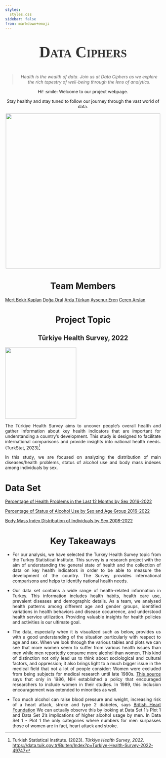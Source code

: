 ```yaml
---
styles:
  styles.css
sidebar: false
from: markdown+emoji
---
```


::: {style="text-align: center"}
::: {style="font-family: fantasy; font-size: 50px; font-style: normal; font-variant: small-caps; font-weight: 700; line-height: 39.6px; color: #333333;"}
**Data Ciphers**
:::

> *Health is the wealth of data. Join us at Data Ciphers as we explore the rich tapestry of well-being through the lens of analytics.*

Hi! :smile: Welcome to our project webpage.

Stay healthy and stay tuned to follow our journey through the vast world of data.

![](data_ciphers.gif){fig-align="center" width="500"}
:::

# Team Members {style="text-align: center"}

[Mert Bekir Kaplan](https://emu-hacettepe-analytics.github.io/emu430-fall2023-mer7kaplan/){.download-button} [Doğa Oral](https://emu-hacettepe-analytics.github.io/emu430-fall2023-doaoral/){.download-button} [Arda Türkan](https://emu-hacettepe-analytics.github.io/emu430-fall2023-ardaturkan/){.download-button} [Ayşenur Eren](https://emu-hacettepe-analytics.github.io/emu430-fall2023-AysenurErenn/){.download-button} [Ceren Arslan](https://emu-hacettepe-analytics.github.io/emu430-fall2023-ccerenarslan/){.download-button}

# Project Topic {style="text-align: center"}

## Türkiye Health Survey, 2022 {style="text-align: center"}

![](medical.gif){fig-align="center" width="230"}

::: {style="text-align: justify"}
The Türkiye Health Survey aims to uncover people's overall health and gather information about key health indicators that are important for understanding a country's development. This study is designed to facilitate international comparisons and provide insights into national health needs. (TurkStat, 2023)[^1]

In this study, we are focused on analyzing the distribution of main diseases/health problems, status of alcohol use and body mass indexes among individuals by sex.
:::

[^1]: Turkish Statistical Institute. (2023). *Türkiye Health Survey, 2022*. <https://data.tuik.gov.tr/Bulten/Index?p=Turkiye-Health-Survey-2022-49747>

# Data Set

[Percentage of Health Problems in the Last 12 Months by Sex 2016-2022](https://github.com/emu-hacettepe-analytics/emu430-fall2023-team-data_ciphers/raw/master/dataset1.xls){.download-button}

[Percentage of Status of Alcohol Use by Sex and Age Group 2016-2022](https://github.com/emu-hacettepe-analytics/emu430-fall2023-team-data_ciphers/raw/master/dataset2.xls){.download-button}

[Body Mass Index Distribution of Individuals by Sex 2008-2022](https://github.com/emu-hacettepe-analytics/emu430-fall2023-team-data_ciphers/raw/master/dataset3.xls){.download-button}

# Key Takeaways {style="text-align: center"}

::: {style="text-align: justify"}
-   For our analysis, we have selected the Turkey Health Survey topic from the Turkey Statistical Institute. This survey is a research project with the aim of understanding the general state of health and the collection of data on key health indicators in order to be able to measure the development of the country. The Survey provides international comparisons and helps to identify national health needs.

-   Our data set contains a wide range of health-related information in Turkey. This information includes health habits, health care use, prevalent diseases and demographic details. As a team, we analysed health patterns among different age and gender groups, identified variations in health behaviors and disease occurrence, and understood health service utilization. Providing valuable insights for health policies and activities is our ultimate goal.

-   The data, especially when it is visualized such as below, provides us with a good understanding of the situation particularly with respect to age and sex. When we look through the various tables and plots we can see that more women seem to suffer from various health issues than men while men reportedly consume more alcohol than women. This kind of distinction not only lead us to think about sociological and cultural factors, and oppression; it also brings light to a much bigger issue in the medical field that not a lot of people consider: Women were excluded from being subjects for medical research until late 1980s. [This source](https://orwh.od.nih.gov/toolkit/recruitment/history#:~:text=In%201986%2C%20NIH%20established%20a,Grants%20and%20Contracts%20in%201987.) says that only in 1986, NIH established a policy that encouraged researchers to include women in their studies. In 1989, this inclusion encouragement was extended to minorities as well.

-   Too much alcohol can raise blood pressure and weight, increasing risk of a heart attack, stroke and type 2 diabetes, says [British Heart Foundation](https://www.bhf.org.uk/informationsupport/heart-matters-magazine/medical/effects-of-alcohol-on-your-heart#:~:text=Too%20much%20alcohol%20can%20raise,at%20Royal%20Liverpool%20University%20Hospitals.) We can actually observe this by looking at Data Set 1's Plot 1 and Data Set 2's implications of higher alcohol usage by men. In Data Set 1 - Plot 1 the only categories where numbers for men surpasses those of women are in fact, heart attack and stroke.
:::
